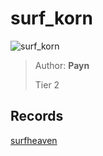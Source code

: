 
# surf_korn

![surf_korn](https://raw.githubusercontent.com/Sayt123/SurfMapPics/Maps-and-bonuses/csgo/surf_korn.jpg)

> Author: **Payn**
>
> Tier 2

## Records

[surfheaven](https://surfheaven.eu/map/surf_korn)
